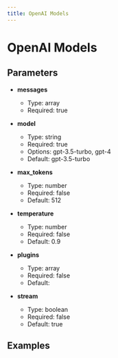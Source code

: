 ```yaml
---
title: OpenAI Models
---
```


# OpenAI Models

## Parameters


- **messages**
  - Type: array
  - Required: true

- **model**
  - Type: string
  - Required: true
  - Options: gpt-3.5-turbo, gpt-4
  - Default: gpt-3.5-turbo

- **max_tokens**
  - Type: number
  - Required: false
  - Default: 512

- **temperature**
  - Type: number
  - Required: false
  - Default: 0.9

- **plugins**
  - Type: array
  - Required: false
  - Default: 

- **stream**
  - Type: boolean
  - Required: false
  - Default: true

## Examples

